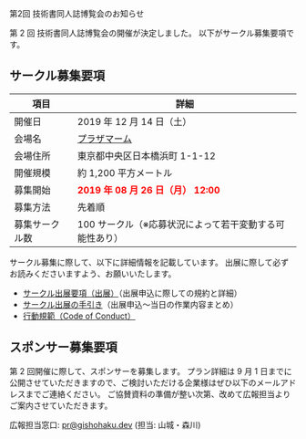 
<SEO title="第2回 技術書同人誌博覧会のお知らせ" />

<SectionHeader text="NEXT EVENT" pageHeader>
  第2回 技術書同人誌博覧会のお知らせ
</SectionHeader>

<MdxContainer>

第 2 回 技術書同人誌博覧会の開催が決定しました。
以下がサークル募集要項です。

## サークル募集要項

項目 | 詳細
---- | ----
開催日 | 2019 年 12 月 14 日（土）
会場名 | [プラザマーム](http://www.plazamaam.com/)
会場住所 | 東京都中央区日本橋浜町 1-1-12
開催規模 | 約 1,200 平方メートル
募集開始 | <font color="red"><b>2019 年 08 月 26 日（月） 12:00</b></font>
募集方法 | 先着順
募集サークル数 | 100 サークル（※応募状況によって若干変動する可能性あり）

サークル募集に際して、以下に詳細情報を記載しています。
出展に際して必ずお読みくださいますよう、お願いいたします。

- [サークル出展要項（出展）](https://esa-pages.io/p/sharing/13039/posts/16/eef77d23431caad54852.html)（出展申込に際しての規約と詳細）
- [サークル出展の手引き](https://esa-pages.io/p/sharing/13039/posts/17/b94c6f164d6264cc7790.html)（出展申込～当日の作業内容まとめ）
- [行動規範（Code of Conduct）](https://esa-pages.io/p/sharing/13039/posts/13/4c6fe5c0f58bb4fb32cd.html)

## スポンサー募集要項

第 2 回開催に際して、スポンサーを募集します。
プラン詳細は 9 月 1 日までに公開させていただきますので、ご検討いただける企業様はぜひ以下のメールアドレスまでご連絡ください。
ご協賛資料の準備が整い次第、改めて広報担当よりご案内させていただきます。

広報担当窓口: [pr@gishohaku.dev](mailto:pr@gishohaku.dev) (担当: 山城・森川)

</MdxContainer>
